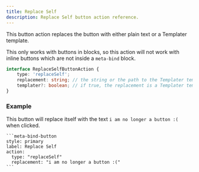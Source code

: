 ```yaml
---
title: Replace Self
description: Replace Self button action reference.
---
```


This button action replaces the button with either plain text or a Templater template.

This only works with buttons in blocks, so this action will not work with inline buttons which are not inside a `meta-bind` block.

```ts
interface ReplaceSelfButtonAction {
	type: 'replaceSelf';
	replacement: string; // the string or the path to the Templater template to replace the button with
	templater?: boolean; // if true, the replacement is a Templater template
}
```

### Example

This button will replace itself with the text `i am no longer a button :(` when clicked.

````custom_markdown {5-6}
```meta-bind-button
style: primary
label: Replace Self
action:
  type: "replaceSelf"
  replacement: "i am no longer a button :("
```
````
